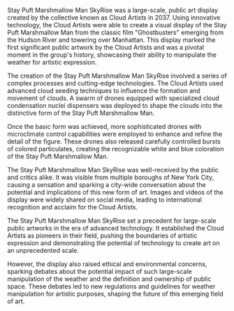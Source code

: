 Stay Puft Marshmallow Man SkyRise was a large-scale, public art display created by the collective known as Cloud Artists in 2037. Using innovative technology, the Cloud Artists were able to create a visual display of the Stay Puft Marshmallow Man from the classic film "Ghostbusters" emerging from the Hudson River and towering over Manhattan. This display marked the first significant public artwork by the Cloud Artists and was a pivotal moment in the group's history, showcasing their ability to manipulate the weather for artistic expression.

The creation of the Stay Puft Marshmallow Man SkyRise involved a series of complex processes and cutting-edge technologies. The Cloud Artists used advanced cloud seeding techniques to influence the formation and movement of clouds. A swarm of drones equipped with specialized cloud condensation nuclei dispensers was deployed to shape the clouds into the distinctive form of the Stay Puft Marshmallow Man.

Once the basic form was achieved, more sophisticated drones with microclimate control capabilities were employed to enhance and refine the detail of the figure. These drones also released carefully controlled bursts of colored particulates, creating the recognizable white and blue coloration of the Stay Puft Marshmallow Man.

The Stay Puft Marshmallow Man SkyRise was well-received by the public and critics alike. It was visible from multiple boroughs of New York City, causing a sensation and sparking a city-wide conversation about the potential and implications of this new form of art. Images and videos of the display were widely shared on social media, leading to international recognition and acclaim for the Cloud Artists.

The Stay Puft Marshmallow Man SkyRise set a precedent for large-scale public artworks in the era of advanced technology. It established the Cloud Artists as pioneers in their field, pushing the boundaries of artistic expression and demonstrating the potential of technology to create art on an unprecedented scale.

However, the display also raised ethical and environmental concerns, sparking debates about the potential impact of such large-scale manipulation of the weather and the definition and ownership of public space. These debates led to new regulations and guidelines for weather manipulation for artistic purposes, shaping the future of this emerging field of art.
